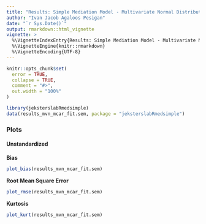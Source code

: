 ```yaml
---
title: "Results: Simple Mediation Model - Multivariate Normal Distribution - Data Missing Completely at Random - Fit Structural Equation Modeling with Full Information Maximum Likelihood"
author: "Ivan Jacob Agaloos Pesigan"
date: "`r Sys.Date()`"
output: rmarkdown::html_vignette
vignette: >
  %\VignetteIndexEntry{Results: Simple Mediation Model - Multivariate Normal Distribution - Data Missing Completely at Random - Fit Structural Equation Modeling with Full Information Maximum Likelihood}
  %\VignetteEngine{knitr::rmarkdown}
  %\VignetteEncoding{UTF-8}
---
```


```r
knitr::opts_chunk$set(
  error = TRUE,
  collapse = TRUE,
  comment = "#>",
  out.width = "100%"
)
```

```r
library(jeksterslabRmedsimple)
data(results_mvn_mcar_fit.sem, package = "jeksterslabRmedsimple")
```

### Plots

#### Unstandardized

**Bias**

```r
plot_bias(results_mvn_mcar_fit.sem)
```

**Root Mean Square Error**

```r
plot_rmse(results_mvn_mcar_fit.sem)
```

**Kurtosis**

```r
plot_kurt(results_mvn_mcar_fit.sem)
```
